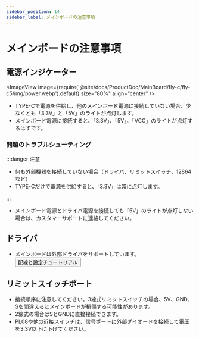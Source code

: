 ```yaml
---
sidebar_position: 14
sidebar_label: メインボードの注意事項
---
```


# メインボードの注意事項

## 電源インジケーター
<ImageView image={require('@site/docs/ProductDoc/MainBoard/fly-c/fly-c5/img/power.webp').default} size="80%" align="center" />
* TYPE-Cで電源を供給し、他のメインボード電源に接続していない場合、少なくとも「3.3V」と「5V」のライトが点灯します。
* メインボード電源に接続すると、「3.3V」、「5V」、「VCC」のライトが点灯するはずです。

### 問題のトラブルシューティング

:::danger 注意

* 何も外部機器を接続していない場合（ドライバ、リミットスイッチ、12864など）
* TYPE-Cだけで電源を供給すると、「3.3V」は常に点灯します。

:::

* メインボード電源とドライバ電源を接続しても「5V」のライトが点灯しない場合は、カスタマーサポートに連絡してください。

## ドライバ

* メインボードは外部ドライバをサポートしています。<Button variant="contained" disableElevation component="a" rel="noopener" href="/docs/ProductDoc/ModuleDrive/servo-drive">配線と設定チュートリアル</Button>

## リミットスイッチポート

* 接続順序に注意してください。3線式リミットスイッチの場合、5V、GND、Sを間違えるとメインボードが損傷する可能性があります。
* 2線式の場合はSとGNDに直接接続できます。
* PL08や他の近接スイッチは、信号ポートに外部ダイオードを接続して電圧を3.3V以下に下げてください。

